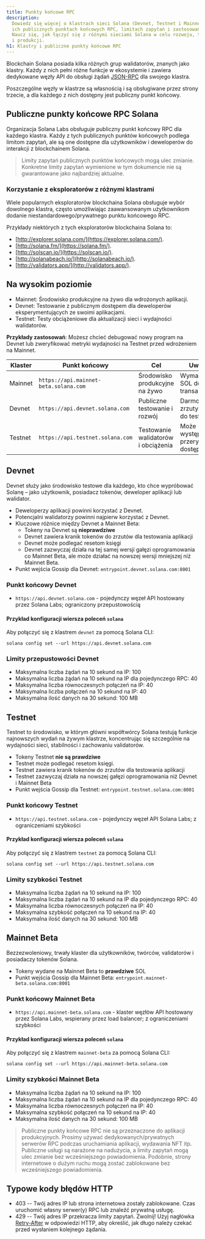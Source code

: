 ```yaml
---
title: Punkty końcowe RPC
description:
  Dowiedz się więcej o klastrach sieci Solana (Devnet, Testnet i Mainnet Beta),
  ich publicznych punktach końcowych RPC, limitach zapytań i zastosowaniach.
  Naucz się, jak łączyć się z różnymi sieciami Solana w celu rozwoju, testowania
  i produkcji.
h1: Klastry i publiczne punkty końcowe RPC
---
```


Blockchain Solana posiada kilka różnych grup walidatorów, znanych jako klastry.
Każdy z nich pełni różne funkcje w ekosystemie i zawiera dedykowane węzły API do
obsługi żądań [JSON-RPC](/docs/rpc/) dla swojego klastra.

Poszczególne węzły w klastrze są własnością i są obsługiwane przez strony
trzecie, a dla każdego z nich dostępny jest publiczny punkt końcowy.

## Publiczne punkty końcowe RPC Solana

Organizacja Solana Labs obsługuje publiczny punkt końcowy RPC dla każdego
klastra. Każdy z tych publicznych punktów końcowych podlega limitom zapytań, ale
są one dostępne dla użytkowników i deweloperów do interakcji z blockchainem
Solana.

> Limity zapytań publicznych punktów końcowych mogą ulec zmianie. Konkretne
> limity zapytań wymienione w tym dokumencie nie są gwarantowane jako
> najbardziej aktualne.

### Korzystanie z eksploratorów z różnymi klastrami

Wiele popularnych eksploratorów blockchaina Solana obsługuje wybór dowolnego
klastra, często umożliwiając zaawansowanym użytkownikom dodanie
niestandardowego/prywatnego punktu końcowego RPC.

Przykłady niektórych z tych eksploratorów blockchaina Solana to:

- [http://explorer.solana.com/](https://explorer.solana.com/).
- [http://solana.fm/](https://solana.fm/).
- [http://solscan.io/](https://solscan.io/).
- [http://solanabeach.io/](http://solanabeach.io/).
- [http://validators.app/](http://validators.app/).

## Na wysokim poziomie

- Mainnet: Środowisko produkcyjne na żywo dla wdrożonych aplikacji.
- Devnet: Testowanie z publicznym dostępem dla deweloperów eksperymentujących ze
  swoimi aplikacjami.
- Testnet: Testy obciążeniowe dla aktualizacji sieci i wydajności walidatorów.

**Przykłady zastosowań**: Możesz chcieć debugować nowy program na Devnet lub
zweryfikować metryki wydajności na Testnet przed wdrożeniem na Mainnet.

| **Klaster** | **Punkt końcowy**                     | **Cel**                             | **Uwagi**                             |
| ----------- | ------------------------------------- | ----------------------------------- | ------------------------------------- |
| Mainnet     | `https://api.mainnet-beta.solana.com` | Środowisko produkcyjne na żywo      | Wymaga SOL do transakcji              |
| Devnet      | `https://api.devnet.solana.com`       | Publiczne testowanie i rozwój       | Darmowe zrzuty SOL do testów          |
| Testnet     | `https://api.testnet.solana.com`      | Testowanie walidatorów i obciążenia | Może występować przerywana dostępność |

## Devnet

Devnet służy jako środowisko testowe dla każdego, kto chce wypróbować Solanę –
jako użytkownik, posiadacz tokenów, deweloper aplikacji lub walidator.

- Deweloperzy aplikacji powinni korzystać z Devnet.
- Potencjalni walidatorzy powinni najpierw korzystać z Devnet.
- Kluczowe różnice między Devnet a Mainnet Beta:
  - Tokeny na Devnet są **nieprawdziwe**
  - Devnet zawiera kranik tokenów do zrzutów dla testowania aplikacji
  - Devnet może podlegać resetom księgi
  - Devnet zazwyczaj działa na tej samej wersji gałęzi oprogramowania co Mainnet
    Beta, ale może działać na nowszej wersji mniejszej niż Mainnet Beta.
- Punkt wejścia Gossip dla Devnet: `entrypoint.devnet.solana.com:8001`

### Punkt końcowy Devnet

- `https://api.devnet.solana.com` - pojedynczy węzeł API hostowany przez Solana
  Labs; ograniczony przepustowością

#### Przykład konfiguracji wiersza poleceń `solana`

Aby połączyć się z klastrem `devnet` za pomocą Solana CLI:

```shell
solana config set --url https://api.devnet.solana.com
```

### Limity przepustowości Devnet

- Maksymalna liczba żądań na 10 sekund na IP: 100
- Maksymalna liczba żądań na 10 sekund na IP dla pojedynczego RPC: 40
- Maksymalna liczba równoczesnych połączeń na IP: 40
- Maksymalna liczba połączeń na 10 sekund na IP: 40
- Maksymalna ilość danych na 30 sekund: 100 MB

## Testnet

Testnet to środowisko, w którym główni współtwórcy Solana testują funkcje
najnowszych wydań na żywym klastrze, koncentrując się szczególnie na wydajności
sieci, stabilności i zachowaniu validatorów.

- Tokeny Testnet **nie są prawdziwe**
- Testnet może podlegać resetom księgi.
- Testnet zawiera kranik tokenów do zrzutów dla testowania aplikacji
- Testnet zazwyczaj działa na nowszej gałęzi oprogramowania niż Devnet i Mainnet
  Beta
- Punkt wejścia Gossip dla Testnet: `entrypoint.testnet.solana.com:8001`

### Punkt końcowy Testnet

- `https://api.testnet.solana.com` - pojedynczy węzeł API Solana Labs; z
  ograniczeniami szybkości

#### Przykład konfiguracji wiersza poleceń `solana`

Aby połączyć się z klastrem `testnet` za pomocą Solana CLI:

```shell
solana config set --url https://api.testnet.solana.com
```

### Limity szybkości Testnet

- Maksymalna liczba żądań na 10 sekund na IP: 100
- Maksymalna liczba żądań na 10 sekund na IP dla pojedynczego RPC: 40
- Maksymalna liczba równoczesnych połączeń na IP: 40
- Maksymalna szybkość połączeń na 10 sekund na IP: 40
- Maksymalna ilość danych na 30 sekund: 100 MB

## Mainnet Beta

Bezzezwoleniowy, trwały klaster dla użytkowników, twórców, validatorów i
posiadaczy tokenów Solana.

- Tokeny wydane na Mainnet Beta to **prawdziwe** SOL
- Punkt wejścia Gossip dla Mainnet Beta:
  `entrypoint.mainnet-beta.solana.com:8001`

### Punkt końcowy Mainnet Beta

- `https://api.mainnet-beta.solana.com` - klaster węzłów API hostowany przez
  Solana Labs, wspierany przez load balancer; z ograniczeniami szybkości

#### Przykład konfiguracji wiersza poleceń `solana`

Aby połączyć się z klastrem `mainnet-beta` za pomocą Solana CLI:

```shell
solana config set --url https://api.mainnet-beta.solana.com
```

### Limity szybkości Mainnet Beta

- Maksymalna liczba żądań na 10 sekund na IP: 100
- Maksymalna liczba żądań na 10 sekund na IP dla pojedynczego RPC: 40
- Maksymalna liczba równoczesnych połączeń na IP: 40
- Maksymalna szybkość połączeń na 10 sekund na IP: 40
- Maksymalna ilość danych na 30 sekund: 100 MB

> Publiczne punkty końcowe RPC nie są przeznaczone do aplikacji produkcyjnych.
> Prosimy używać dedykowanych/prywatnych serwerów RPC podczas uruchamiania
> aplikacji, wydawania NFT itp. Publiczne usługi są narażone na nadużycia, a
> limity zapytań mogą ulec zmianie bez wcześniejszego powiadomienia. Podobnie,
> strony internetowe o dużym ruchu mogą zostać zablokowane bez wcześniejszego
> powiadomienia.

## Typowe kody błędów HTTP

- 403 -- Twój adres IP lub strona internetowa zostały zablokowane. Czas
  uruchomić własny serwer(y) RPC lub znaleźć prywatną usługę.
- 429 -- Twój adres IP przekracza limity zapytań. Zwolnij! Użyj nagłówka
  [Retry-After](https://developer.mozilla.org/en-US/docs/Web/HTTP/Headers/Retry-After)
  w odpowiedzi HTTP, aby określić, jak długo należy czekać przed wysłaniem
  kolejnego żądania.
